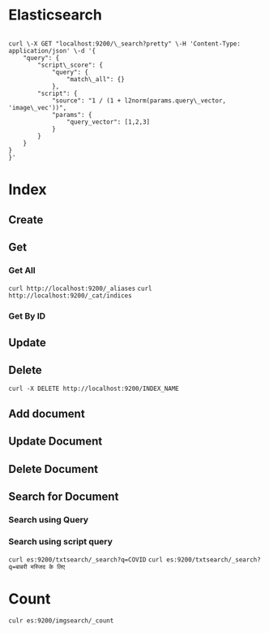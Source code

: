 # Elasticsearch

```curl

curl \-X GET "localhost:9200/\_search?pretty" \-H 'Content-Type: application/json' \-d '{
	"query": {
		"script\_score": {
			"query": {
				"match\_all": {}
			},
		"script": {
			"source": "1 / (1 + l2norm(params.query\_vector, 'image\_vec'))",
			"params": {
				"query_vector": [1,2,3]
			}
		}
	}
}
}'

```

# Index

## Create

## Get

### Get All

`curl http://localhost:9200/_aliases`
`curl http://localhost:9200/_cat/indices`

### Get By ID

## Update

## Delete

```
curl -X DELETE http://localhost:9200/INDEX_NAME
```

## Add document

## Update Document

## Delete Document

## Search for Document

### Search using Query

### Search using script query

`curl es:9200/txtsearch/_search?q=COVID`
`curl es:9200/txtsearch/_search?q=बाबरी मस्जिद के लिए`

# Count

`culr es:9200/imgsearch/_count`
